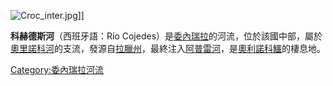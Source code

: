 [[Image:Croc_inter.jpg|thumb]]]]

'''科赫德斯河'''（西班牙語：Río Cojedes）是[[委內瑞拉|委內瑞拉]]的河流，位於該國中部，屬於[[奧里諾科河|奧里諾科河]]的支流，發源自[[拉臘州|拉臘州]]，最終注入[[阿普雷河|阿普雷河]]，是[[奧利諾科鱷|奧利諾科鱷]]的棲息地。

{{Venezuela-geo-stub}}
[[Category:委內瑞拉河流|Category:委內瑞拉河流]]